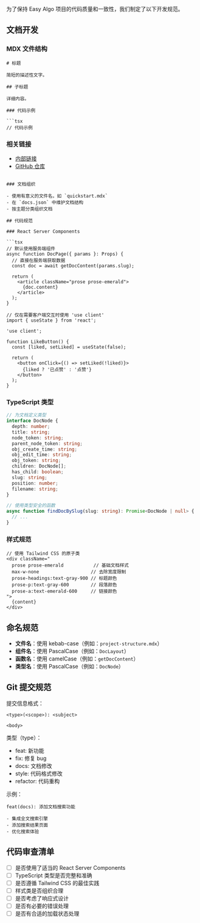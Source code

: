 为了保持 Easy Algo 项目的代码质量和一致性，我们制定了以下开发规范。

## 文档开发

### MDX 文件结构

```mdx
# 标题

简短的描述性文字。

## 子标题

详细内容。

### 代码示例

```tsx
// 代码示例
```

### 相关链接

- [内部链接](/docs/path/to/doc)
- [GitHub 仓库](https://github.com/GitDzreal93/jade-note)
```

### 文档组织

- 使用有意义的文件名，如 `quickstart.mdx`
- 在 `docs.json` 中维护文档结构
- 按主题分类组织文档

## 代码规范

### React Server Components

```tsx
// 默认使用服务端组件
async function DocPage({ params }: Props) {
  // 直接在服务端获取数据
  const doc = await getDocContent(params.slug);
  
  return (
    <article className="prose prose-emerald">
      {doc.content}
    </article>
  );
}

// 仅在需要客户端交互时使用 'use client'
import { useState } from 'react';

'use client';

function LikeButton() {
  const [liked, setLiked] = useState(false);
  
  return (
    <button onClick={() => setLiked(!liked)}>
      {liked ? '已点赞' : '点赞'}
    </button>
  );
}
```

### TypeScript 类型

```typescript
// 为文档定义类型
interface DocNode {
  depth: number;
  title: string;
  node_token: string;
  parent_node_token: string;
  obj_create_time: string;
  obj_edit_time: string;
  obj_token: string;
  children: DocNode[];
  has_child: boolean;
  slug: string;
  position: number;
  filename: string;
}

// 使用类型安全的函数
async function findDocBySlug(slug: string): Promise<DocNode | null> {
  // ...
}
```

### 样式规范

```tsx
// 使用 Tailwind CSS 的原子类
<div className="
  prose prose-emerald           // 基础文档样式
  max-w-none                   // 去除宽度限制
  prose-headings:text-gray-900 // 标题颜色
  prose-p:text-gray-600        // 段落颜色
  prose-a:text-emerald-600     // 链接颜色
">
  {content}
</div>
```

## 命名规范

- **文件名**：使用 kebab-case（例如：`project-structure.mdx`）
- **组件名**：使用 PascalCase（例如：`DocLayout`）
- **函数名**：使用 camelCase（例如：`getDocContent`）
- **类型名**：使用 PascalCase（例如：`DocNode`）

## Git 提交规范

提交信息格式：

```
<type>(<scope>): <subject>

<body>
```

类型（type）：

- feat: 新功能
- fix: 修复 bug
- docs: 文档修改
- style: 代码格式修改
- refactor: 代码重构

示例：

```
feat(docs): 添加文档搜索功能

- 集成全文搜索引擎
- 添加搜索结果页面
- 优化搜索体验
```

## 代码审查清单

- [ ] 是否使用了适当的 React Server Components
- [ ] TypeScript 类型是否完整和准确
- [ ] 是否遵循 Tailwind CSS 的最佳实践
- [ ] 样式类是否组织合理
- [ ] 是否考虑了响应式设计
- [ ] 是否有必要的错误处理
- [ ] 是否有合适的加载状态处理
